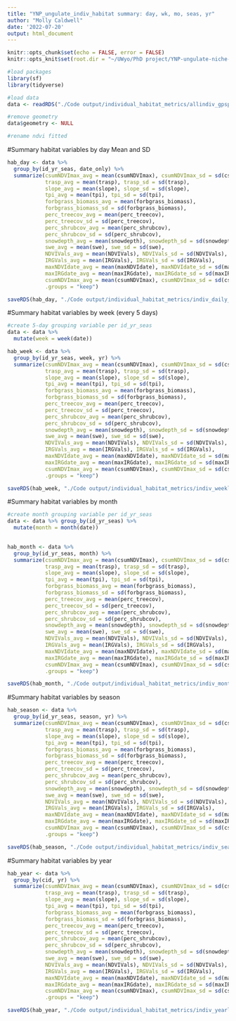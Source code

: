 ```yaml
---
title: "YNP_ungulate_indiv_habitat summary: day, wk, mo, seas, yr"
author: "Molly Caldwell"
date: '2022-07-20'
output: html_document
---
```


```r
knitr::opts_chunk$set(echo = FALSE, error = FALSE)
knitr::opts_knit$set(root.dir = "~/UWyo/PhD project/YNP-ungulate-niche-proj/")
```

```r
#load packages
library(sf)
library(tidyverse)
```

```r
#load data
data <- readRDS("./Code output/individual_habitat_metrics/allindiv_gpspts_habextract.rds")

#remove geometry
data$geometry <- NULL

#rename ndvi fitted
```

#Summary habitat variables by day
Mean and SD

```r
hab_day <- data %>%
  group_by(id_yr_seas, date_only) %>%
  summarize(csumNDVImax_avg = mean(csumNDVImax), csumNDVImax_sd = sd(csumNDVImax),
            trasp_avg = mean(trasp), trasp_sd = sd(trasp),
            slope_avg = mean(slope), slope_sd = sd(slope),
            tpi_avg = mean(tpi), tpi_sd = sd(tpi),
            forbgrass_biomass_avg = mean(forbgrass_biomass), 
            forbgrass_biomass_sd = sd(forbgrass_biomass),
            perc_treecov_avg = mean(perc_treecov), 
            perc_treecov_sd = sd(perc_treecov),
            perc_shrubcov_avg = mean(perc_shrubcov), 
            perc_shrubcov_sd = sd(perc_shrubcov),
            snowdepth_avg = mean(snowdepth), snowdepth_sd = sd(snowdepth),
            swe_avg = mean(swe), swe_sd = sd(swe),
            NDVIVals_avg = mean(NDVIVals), NDVIVals_sd = sd(NDVIVals),
            IRGVals_avg = mean(IRGVals), IRGVals_sd = sd(IRGVals),
            maxNDVIdate_avg = mean(maxNDVIdate), maxNDVIdate_sd = sd(maxNDVIdate),
            maxIRGdate_avg = mean(maxIRGdate), maxIRGdate_sd = sd(maxIRGdate),
            csumNDVImax_avg = mean(csumNDVImax), csumNDVImax_sd = sd(csumNDVImax),
            .groups = "keep")

saveRDS(hab_day, "./Code output/individual_habitat_metrics/indiv_daily_habitat_summ.rds")
```

#Summary habitat variables by week (every 5 days)

```r
#create 5-day grouping variable per id_yr_seas
data <- data %>%
  mutate(week = week(date))
```

```r
hab_week <- data %>%
  group_by(id_yr_seas, week, yr) %>%
  summarize(csumNDVImax_avg = mean(csumNDVImax), csumNDVImax_sd = sd(csumNDVImax),
            trasp_avg = mean(trasp), trasp_sd = sd(trasp),
            slope_avg = mean(slope), slope_sd = sd(slope),
            tpi_avg = mean(tpi), tpi_sd = sd(tpi),
            forbgrass_biomass_avg = mean(forbgrass_biomass), 
            forbgrass_biomass_sd = sd(forbgrass_biomass),
            perc_treecov_avg = mean(perc_treecov), 
            perc_treecov_sd = sd(perc_treecov),
            perc_shrubcov_avg = mean(perc_shrubcov), 
            perc_shrubcov_sd = sd(perc_shrubcov),
            snowdepth_avg = mean(snowdepth), snowdepth_sd = sd(snowdepth),
            swe_avg = mean(swe), swe_sd = sd(swe),
            NDVIVals_avg = mean(NDVIVals), NDVIVals_sd = sd(NDVIVals),
            IRGVals_avg = mean(IRGVals), IRGVals_sd = sd(IRGVals),
            maxNDVIdate_avg = mean(maxNDVIdate), maxNDVIdate_sd = sd(maxNDVIdate),
            maxIRGdate_avg = mean(maxIRGdate), maxIRGdate_sd = sd(maxIRGdate),
            csumNDVImax_avg = mean(csumNDVImax), csumNDVImax_sd = sd(csumNDVImax),
            .groups = "keep")

saveRDS(hab_week, "./Code output/individual_habitat_metrics/indiv_weekly_habitat_summ.rds")
```

#Summary habitat variables by month

```r
#create month grouping variable per id_yr_seas
data <- data %>% group_by(id_yr_seas) %>%
  mutate(month = month(date))
  
```

```r
hab_month <- data %>%
  group_by(id_yr_seas, month) %>%
  summarize(csumNDVImax_avg = mean(csumNDVImax), csumNDVImax_sd = sd(csumNDVImax),
            trasp_avg = mean(trasp), trasp_sd = sd(trasp),
            slope_avg = mean(slope), slope_sd = sd(slope),
            tpi_avg = mean(tpi), tpi_sd = sd(tpi),
            forbgrass_biomass_avg = mean(forbgrass_biomass), 
            forbgrass_biomass_sd = sd(forbgrass_biomass),
            perc_treecov_avg = mean(perc_treecov), 
            perc_treecov_sd = sd(perc_treecov),
            perc_shrubcov_avg = mean(perc_shrubcov), 
            perc_shrubcov_sd = sd(perc_shrubcov),
            snowdepth_avg = mean(snowdepth), snowdepth_sd = sd(snowdepth),
            swe_avg = mean(swe), swe_sd = sd(swe),
            NDVIVals_avg = mean(NDVIVals), NDVIVals_sd = sd(NDVIVals),
            IRGVals_avg = mean(IRGVals), IRGVals_sd = sd(IRGVals),
            maxNDVIdate_avg = mean(maxNDVIdate), maxNDVIdate_sd = sd(maxNDVIdate),
            maxIRGdate_avg = mean(maxIRGdate), maxIRGdate_sd = sd(maxIRGdate),
            csumNDVImax_avg = mean(csumNDVImax), csumNDVImax_sd = sd(csumNDVImax),
            .groups = "keep")

saveRDS(hab_month, "./Code output/individual_habitat_metrics/indiv_monthly_habitat_summ.rds")
```

#Summary habitat variables by season

```r
hab_season <- data %>%
  group_by(id_yr_seas, season, yr) %>%
  summarize(csumNDVImax_avg = mean(csumNDVImax), csumNDVImax_sd = sd(csumNDVImax),
            trasp_avg = mean(trasp), trasp_sd = sd(trasp),
            slope_avg = mean(slope), slope_sd = sd(slope),
            tpi_avg = mean(tpi), tpi_sd = sd(tpi),
            forbgrass_biomass_avg = mean(forbgrass_biomass), 
            forbgrass_biomass_sd = sd(forbgrass_biomass),
            perc_treecov_avg = mean(perc_treecov), 
            perc_treecov_sd = sd(perc_treecov),
            perc_shrubcov_avg = mean(perc_shrubcov), 
            perc_shrubcov_sd = sd(perc_shrubcov),
            snowdepth_avg = mean(snowdepth), snowdepth_sd = sd(snowdepth),
            swe_avg = mean(swe), swe_sd = sd(swe),
            NDVIVals_avg = mean(NDVIVals), NDVIVals_sd = sd(NDVIVals),
            IRGVals_avg = mean(IRGVals), IRGVals_sd = sd(IRGVals),
            maxNDVIdate_avg = mean(maxNDVIdate), maxNDVIdate_sd = sd(maxNDVIdate),
            maxIRGdate_avg = mean(maxIRGdate), maxIRGdate_sd = sd(maxIRGdate),
            csumNDVImax_avg = mean(csumNDVImax), csumNDVImax_sd = sd(csumNDVImax),
            .groups = "keep")

saveRDS(hab_season, "./Code output/individual_habitat_metrics/indiv_seasonly_habitat_summ.rds")
```

#Summary habitat variables by year

```r
hab_year <- data %>%
  group_by(cid, yr) %>%
  summarize(csumNDVImax_avg = mean(csumNDVImax), csumNDVImax_sd = sd(csumNDVImax),
            trasp_avg = mean(trasp), trasp_sd = sd(trasp),
            slope_avg = mean(slope), slope_sd = sd(slope),
            tpi_avg = mean(tpi), tpi_sd = sd(tpi),
            forbgrass_biomass_avg = mean(forbgrass_biomass), 
            forbgrass_biomass_sd = sd(forbgrass_biomass),
            perc_treecov_avg = mean(perc_treecov), 
            perc_treecov_sd = sd(perc_treecov),
            perc_shrubcov_avg = mean(perc_shrubcov), 
            perc_shrubcov_sd = sd(perc_shrubcov),
            snowdepth_avg = mean(snowdepth), snowdepth_sd = sd(snowdepth),
            swe_avg = mean(swe), swe_sd = sd(swe),
            NDVIVals_avg = mean(NDVIVals), NDVIVals_sd = sd(NDVIVals),
            IRGVals_avg = mean(IRGVals), IRGVals_sd = sd(IRGVals),
            maxNDVIdate_avg = mean(maxNDVIdate), maxNDVIdate_sd = sd(maxNDVIdate),
            maxIRGdate_avg = mean(maxIRGdate), maxIRGdate_sd = sd(maxIRGdate),
            csumNDVImax_avg = mean(csumNDVImax), csumNDVImax_sd = sd(csumNDVImax),
            .groups = "keep")

saveRDS(hab_year, "./Code output/individual_habitat_metrics/indiv_yearly_habitat_summ.rds")
```



